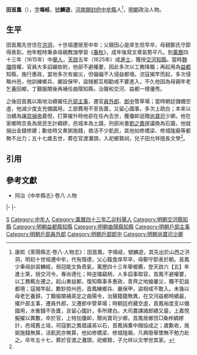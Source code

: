 '''田首鳳'''（{{bd|1580年代||1630年代}}），[[表字|字]]'''鳴岐'''，[[號|號]]'''麟遊'''，[[河南等處承宣布政使司|河南]][[開封府|開封府]][[中牟縣|中牟縣]]人<ref name=djs>康熙《萊陽縣志·卷八·人物志》：田首鳳，字鳴岐，號麟遊，其先出於山西之洪洞，明初十世祖遷中牟，代有隱德，父心餼食庠早卒，母鄭守節表於朝。首鳳少秉母訓習麟經，弱冠能文負奇氣，萬歷四十三年舉鄉薦，登天啟六【五】年進士第，授交河令，專尚德化；時逆璫竊柄，人多諂事取容，首鳳不避權要，以工務輒左遷之。起山東益都，復知縣事多惠政，青齊之地蝗屢災，獨不犯益都境；寇揭竿起，數鈔掠州邑，首鳳練鄉兵、嚴保甲，盜相戒不敢入。未幾以母老乞養歸，丁艱服闋補真定之曲陽令，治聲籍籍無異，在交河益都時績最，擢戶部主事，遷員外郎，又遷郎中管草場；時朝廷府藏空虛，首鳳裕度支以備國用，水衡錢不告匱，且留心國計，多所建白。大司農課諸郎績又最，上嘉悅擬擢以異數，卒於官，上特加優卹，贈尚寶司少卿。首鳳居鄉恆□桑梓綢繆計，邑城舊土垣，司寇劉之鳳倡議易以石，首鳳捐橐中鏹協成之；歲歉收，施粥施錢無算，活飢民亦無算，他如修橋梁、修城隍廟，凡興廢舉墜無不勉力赴之。卒年五十七，葬於官渡之灘頭，祀鄉賢，子允祥以文學世其家。</ref>，[[明朝|明朝]]政治人物。

==生平==
田首鳳先世住在[[洪洞|洪洞]]，十世祖遷居至中牟；父親田心是庠生但早卒，母親鄭氏守節得表彰。他年輕時秉承母親教誨學習《[[春秋_(書)|春秋]]》，成年後寫文章氣勢平凡，到[[萬曆|萬曆]]四十三年（1615年）中[[舉人|舉人]]，[[天啟_(明朝)|天啟]]五年（1625年）成[[進士|進士]]，獲授[[交河縣|交河]][[知縣|知縣]]。當時[[魏忠賢|魏璫]]擅權，官員大多諂媚依附，他卻不避權要，因此多次以工務降職；再起用為[[益都縣|益都]]知縣，施行惠政，當地多次有蝗災，但偏偏不入侵益都境。流寇揭竿而起，多次侵略州邑，他訓練鄉兵、嚴設保甲，盜賊都互相勸戒不要進入，不久他因為母親年老乞養回鄉，丁艱服闋後再補任曲陽知縣，治聲和交河、益都一樣優秀。

之後田首鳳以兩地治績擢任[[戶部|戶部]][[主事|主事]]，遷官[[員外郎|員外郎]]、[[郎中_(官職)|郎中]]管草場；當時朝廷儲備空虛，他減少度支充備國用，工部費用不至告匱，又留心國事，多次上疏白；本來以治績為讓[[崇禎帝|崇禎帝]]嘉悅，打算擢升時他卻在任內去世，獲優卹追贈[[尚寶司|尚寶司]]少卿。他在家鄉時京長為居民生計綢繆，邑城本為土牆，刑部尚書[[劉之鳳|劉之鳳]]提議換為石牆，他就捐出金錢修建；歉收時又煮粥施錢，救活不少飢民，其他如修橋梁、修城隍廟等都無不出力；五十七歲去世，葬在官渡灘頭，入祀鄉賢祠，兒子田允祥擅長文學<ref name=djs/>。

==引用==
{{reflist}}

==參考文獻==
*同治《中牟縣志》·卷八·人物

{{start box}}
{{s-off}}
{{s-before|[[王家佐|王家佐]]}}
{{s-title|明朝交河縣知縣|1627年－1628年}}
{{s-after|[[羅宇_(明朝)|羅宇]]}}
|-
{{s-before|[[陳廷謨|陳廷謨]]}}
{{s-title|明朝益都縣知縣|1628年}}
{{s-after|[[韓法愈|韓法愈]]}}
|-
{{s-before|[[萬惟檀|萬惟檀]]}}
{{s-title|明朝曲陽縣知縣|1636年－1637年}}
{{s-after|[[馮雲路|馮雲路]]}}
{{end box}}

{{天啓五年乙丑科殿試金榜}}

[[Category:田姓|S]]
[[Category:中牟人|Category:中牟人]]
[[Category:萬曆四十三年乙卯科舉人|Category:萬曆四十三年乙卯科舉人]]
[[Category:明朝交河縣知縣|Category:明朝交河縣知縣]]
[[Category:明朝益都縣知縣|Category:明朝益都縣知縣]]
[[Category:明朝曲陽縣知縣|Category:明朝曲陽縣知縣]]
[[Category:明朝戶部主事|Category:明朝戶部主事]]
[[Category:明朝戶部員外郎|Category:明朝戶部員外郎]]
[[Category:明朝戶部郎中|Category:明朝戶部郎中]]
[[Category:明朝尚寶司少卿|Category:明朝尚寶司少卿]]